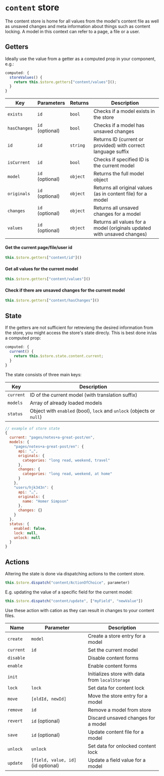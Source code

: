 
<Meta
  title="$store | content"
/>

# `content` store

The content store is home for all values from the model's content file as well as unsaved changes and meta information about things such as content locking. A model in this context can refer to a page, a file or a user.


## Getters

Ideally use the value from a getter as a computed prop in your component, e.g.:

```js
computed: {
  storeValues() {
    return this.$store.getters["content/values"]();
  }
}
```

| Key | Parameters | Returns | Description |
|-|-|-|-|
| `exists` | `id` | `bool` | Checks if a model exists in the store |
| `hasChanges`| `id` (optional) | `bool`  | Checks if a model has unsaved changes |
| `id` | `id` | `string` | Returns ID (current or provided) with correct language suffix |
| `isCurrent` |  `id` | `bool` | Checks if specified ID is the current model |
| `model` |  `id` (optional) | `object` | Returns the full model object |
| `originals` |  `id` (optional) | `object` | Returns all original values (as in content file) for a model |
| `changes` |  `id` (optional) | `object` | Returns all unsaved changes for a model |
| `values` | `id` (optional) | `object` | Returns all values for a model (originals updated with unsaved changes) |

#### Get the current page/file/user id
```js
this.$store.getters["content/id"]()
```

#### Get all values for the current model
```js
this.$store.getters["content/values"]()
```

#### Check if there are unsaved changes for the current model
```js
this.$store.getters["content/hasChanges"]()
```


## State

If the getters are not sufficient for retrevieng the desired information from the store, you might access the store's state direcly. This is best done in/as a computed prop:

```js
computed: {
  current() {
    return this.$store.state.content.current;
  }
}
```

The state consists of three main keys:

| Key | Description |
|-|-|
| `current` | ID of the current model (with translation suffix) |
| `models` | Array of already loaded models |
| `status` | Object with `enabled` (bool), `lock` and `unlock` (objects or `null`) |

```js
// example of store state
{
  current: "pages/notes+a-great-post/en",
  models: {
    "pages/notes+a-great-post/en": {
      api: "…",
      originals: {
        categories: "long read, weekend, travel"
      },
      changes: {
        categories: "long read, weekend, at home"
      }
    },
    "users/hjk343n": {
      api: "…",
      originals: {
        name: "Homer Simpson"
      },
      changes: {}
    }
  },
  status: {
    enabled: false,
    lock: null,
    unlock: null
  }
}

```

## Actions

Altering the state is done via dispatching actions to the content store.

```js
this.$store.dispatch("content/ActionOfChoice", parameter)
```

E.g. updating the value of a specific field for the current model:

```js
this.$store.dispatch("content/update", ["myField", "newValue"])
```

Use these action with cation as they can result in changes to your content files.

| Name | Parameter | Description |
|-|-|-|
| `create` | `model` | Create a store entry for a model |
| `current` | `id` | Set the current model |
| `disable ` |  | Disable content forms |
| `enable ` |  | Enable content forms |
| `init` |  | Initializes store with data from `localStorage` |
| `lock` | `lock` | Set data for content lock |
| `move` | `[oldId, newId]` | Move the store entry for a model |
| `remove` | `id` | Remove a model from store |
| `revert` | `id` (optional) | Discard unsaved changes for a model |
|`save`  | `id` (optional) | Update content file for a model |
| `unlock` | `unlock` | Set data for onlocked content lock |
| `update` | `[field, value, id]` (id optional) | Update a field value for a model |
